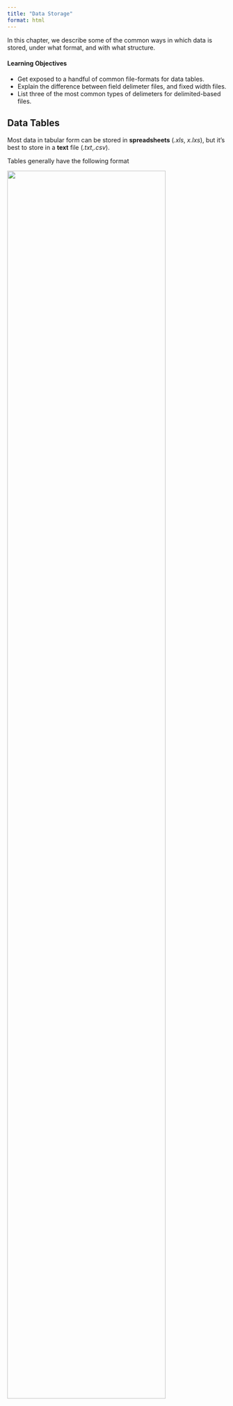 ```yaml
---
title: "Data Storage"
format: html
---
```


In this chapter, we describe some of the common ways in which data is stored, under what format, and with what structure.

#### Learning Objectives

- Get exposed to a handful of common file-formats for data tables.
- Explain the difference between field delimeter files, and fixed width files.
- List three of the most common types of delimeters for delimited-based files.

## Data Tables

Most data in tabular form can be stored in **spreadsheets** (*.xls*, *x.lxs*), but it's best to store in a **text** file (*.txt*,*.csv*).

Tables generally have the following format

![](/images/screenshots/data-table.jpg){width="85%" fig-align="center"}